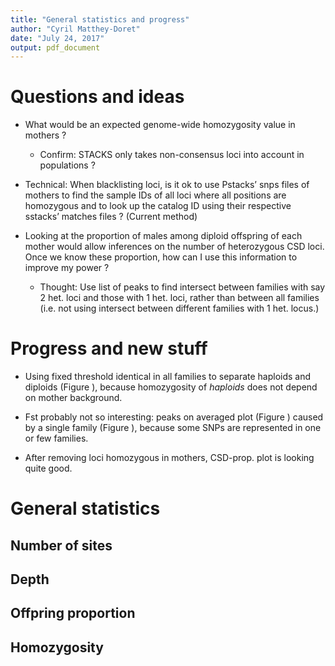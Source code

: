 ```yaml
---
title: "General statistics and progress"
author: "Cyril Matthey-Doret"
date: "July 24, 2017"
output: pdf_document
---
```


# Questions and ideas

* What would be an expected genome-wide homozygosity value in mothers ?
    + Confirm: STACKS only takes non-consensus loci into account in populations ?

* Technical: When blacklisting loci, is it ok to use Pstacks' snps files of mothers to find the sample IDs of all loci where all positions are homozygous and to look up the catalog ID using their respective sstacks' matches files ? (Current method)

* Looking at the proportion of males among diploid offspring of each mother would allow inferences on the number of heterozygous CSD loci. Once we know these proportion, how can I use this information to improve my power ?
    + Thought: Use list of peaks to find intersect between families with say 2 het. loci and those with 1 het. loci, rather than between all families (i.e. not using intersect between different families with 1 het. locus.)

# Progress and new stuff

* Using fixed threshold identical in all families to separate haploids and diploids (Figure \ref{fixed}), because homozygosity of *haploids* does not depend on mother background.

\begin{center}
\begin{figure}
\includegraphics[width=4in]{./figures/ploidy_sep_fixed.pdf}
\caption{Homozygosity of all samples, including haploids. The red vertical dotted line is the separation threshold. The black continuous vertical lines are the mothers' values.}
\label{fixed}
\end{figure}
\end{center}

* Fst probably not so interesting: peaks on averaged plot (Figure \ref{Fst_avg}) caused by a single family (Figure \ref{Fst_merged}), because some SNPs are represented in one or few families.

\begin{center}
\begin{figure}
\includegraphics[width=6in]{./figures/haplo_avg_all_Fst.pdf}
\caption{Fst value over genome, averaged across families at each SNPs. Haploids included, did not remove loci homozygous in mothers.}
\label{Fst_avg}
\end{figure}
\end{center}

\begin{center}
\begin{figure}
\includegraphics[width=6in]{./figures/haplo_Fst_merged.pdf}
\caption{Fst value over genome, overlaying families. Haploids included, did not remove loci homozygous in mothers.}
\label{Fst_merged}
\end{figure}
\end{center}

\begin{center}
\begin{figure}
\includegraphics[width=6in]{./figures/haplo_Fst_per_fam.pdf}
\caption{Fst value over genome for each family independently. Haploids included, did not remove loci homozygous in mothers.}
\label{Fst_fam}
\end{figure}
\end{center}

* After removing loci homozygous in mothers, CSD-prop. plot is looking quite good.

# General statistics

## Number of sites

## Depth

## Offpring proportion

## Homozygosity









